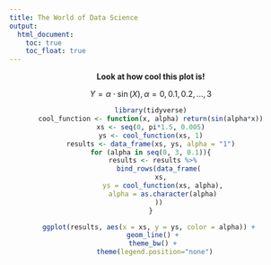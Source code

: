```yaml
---
title: The World of Data Science 
output: 
  html_document:
    toc: true
    toc_float: true
---
```



<center> __Look at how cool this plot is!__ <center>

$$Y = \alpha \cdot \sin(X), \alpha = 0,0.1,0.2,...,3$$

```r
library(tidyverse)
cool_function <- function(x, alpha) return(sin(alpha*x))
xs <- seq(0, pi*1.5, 0.005)
ys <- cool_function(xs, 1)
results <- data_frame(xs, ys, alpha = "1")
for (alpha in seq(0, 3, 0.1)){
  results <- results %>% 
    bind_rows(data_frame(
      xs, 
      ys = cool_function(xs, alpha),
      alpha = as.character(alpha)
    ))
}

ggplot(results, aes(x = xs, y = ys, color = alpha)) + 
  geom_line() + 
  theme_bw() + 
  theme(legend.position="none")
```